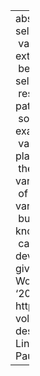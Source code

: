 ---
abstract: "In this paper, I argue that filled pause selection (um/uh) is a sociolinguistic\
  \ variable, conditioned by both internal and external factors. There appears to\
  \ be a language change in progress towards selecting um more often than uh. In all\
  \ respects, the (UHM) variable appears to pattern quantiatively just like all other\
  \ sociolinguistic variables which have been examined, even though the locus of (UHM)\
  \ variation would seem to be firmly in the speech planning domain. Combined with\
  \ the quantitative systematicity of sociolinguistic variables across the full range\
  \ of linguistic modules, I argue that the locus of variation may not be in the grammar,\
  \ but rather constitutes a separate domain of knowledge, perhaps what Preston (2004)\
  \ called the \u201Csociocultural selection device.\u201D"
author:
- name:
    family: Fruehwald
    given: Josef
citation:
  container-title: U. Penn Working Papers in Linguistics
  issue: '2'
  issued: '2016'
  page: 41-49
  type: article-journal
  url: https://repository.upenn.edu/pwpl/vol22/iss2/6/
  volume: '22'
date: '2016'
date-format: YYYY
description: U. Penn Working Papers in Linguistics
doi: ''
params:
  notes: ''
title: Filled Pause Choice as a Sociolinguistic Variable

---